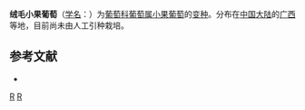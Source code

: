 {{Infraspeciesbox
| image = 
| image_caption = 
| status = 
| status_system = 
| genus = Vitis
| species = balanseana
| varietas = tomentosa
| authority = [[李朝銮|C. L. Li]]
| synonyms = 
}}
'''绒毛小果葡萄'''（[[学名|学名]]：{{lang|la|''Vitis balanseana'' var. ''tomentosa''}}）为[[葡萄科|葡萄科]][[葡萄属|葡萄属]][[小果葡萄|小果葡萄]]的[[变种|变种]]。分布在[[中国大陆|中国大陆]]的[[广西|广西]]等地，目前尚未由人工引种栽培。

== 参考文献 ==
<div class="references-small">
* {{cite web| url =http://www.bioinfo.cn/db05/KmzwSpecies.php?action=view&id=29021| title =绒毛小果葡萄（变种）| work =《中国高等植物数据库全库》| publisher =中国科学院微生物研究所| author =昆明植物研究所| accessdate =2009-02-26| deadurl =yes| archiveurl =https://web.archive.org/web/20160305094828/http://www.bioinfo.cn/db05/KmzwSpecies.php?action=view&id=29021| archivedate =2016-03-05}}
</div>

{{Taxonbar}}

[[Category:葡萄属|R]]
[[Category:广西植物|R]]